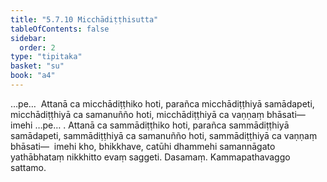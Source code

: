 ```yaml
---
title: "5.7.10 Micchādiṭṭhisutta"
tableOfContents: false
sidebar:
  order: 2
type: "tipitaka"
basket: "su"
book: "a4"
---
```



<DynamicBreadcrumb />

<Division number="273" book="a4" bookNo="15" page="578">

<Paragraph number="1595" book="a4">
…pe…  Attanā ca micchādiṭṭhiko hoti, parañca micchādiṭṭhiyā samādapeti, micchādiṭṭhiyā ca samanuñño hoti, micchādiṭṭhiyā ca vaṇṇaṃ bhāsati—  imehi …pe… .
</Paragraph>

<Paragraph number="1596" book="a4">
Attanā ca sammādiṭṭhiko hoti, parañca sammādiṭṭhiyā samādapeti, sammādiṭṭhiyā ca samanuñño hoti, sammādiṭṭhiyā ca vaṇṇaṃ bhāsati—  imehi kho, bhikkhave, catūhi dhammehi samannāgato yathābhataṃ nikkhitto evaṃ saggeti.

</Paragraph>
</Division>

<Paragraph number="1597" type="center" book="a4">
Dasamaṃ.



</Paragraph>

<Paragraph number="1598" type="center" book="a4">
Kammapathavaggo sattamo.
</Paragraph>
